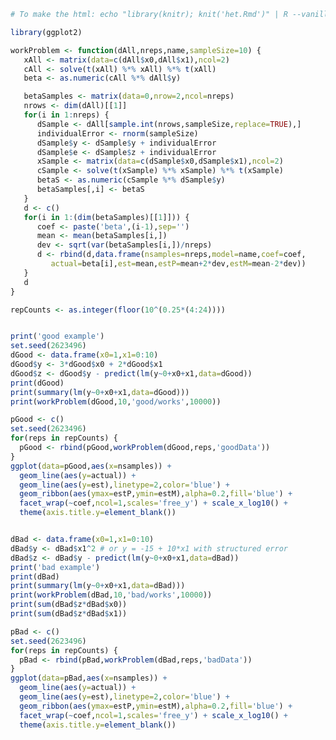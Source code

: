 
```r
# To make the html: echo "library(knitr); knit('het.Rmd')" | R --vanilla ; pandoc het.md -o het.html

library(ggplot2)

workProblem <- function(dAll,nreps,name,sampleSize=10) {
   xAll <- matrix(data=c(dAll$x0,dAll$x1),ncol=2)
   cAll <- solve(t(xAll) %*% xAll) %*% t(xAll)
   beta <- as.numeric(cAll %*% dAll$y)

   betaSamples <- matrix(data=0,nrow=2,ncol=nreps)
   nrows <- dim(dAll)[[1]]
   for(i in 1:nreps) {
      dSample <- dAll[sample.int(nrows,sampleSize,replace=TRUE),]
      individualError <- rnorm(sampleSize)
      dSample$y <- dSample$y + individualError
      dSample$e <- dSample$z + individualError
      xSample <- matrix(data=c(dSample$x0,dSample$x1),ncol=2)
      cSample <- solve(t(xSample) %*% xSample) %*% t(xSample)
      betaS <- as.numeric(cSample %*% dSample$y)
      betaSamples[,i] <- betaS
   }
   d <- c()
   for(i in 1:(dim(betaSamples)[[1]])) {
      coef <- paste('beta',(i-1),sep='')
      mean <- mean(betaSamples[i,])
      dev <- sqrt(var(betaSamples[i,])/nreps)
      d <- rbind(d,data.frame(nsamples=nreps,model=name,coef=coef,
         actual=beta[i],est=mean,estP=mean+2*dev,estM=mean-2*dev))
   }
   d
}

repCounts <- as.integer(floor(10^(0.25*(4:24))))


print('good example')
set.seed(2623496)
dGood <- data.frame(x0=1,x1=0:10)
dGood$y <- 3*dGood$x0 + 2*dGood$x1
dGood$z <- dGood$y - predict(lm(y~0+x0+x1,data=dGood))
print(dGood)
print(summary(lm(y~0+x0+x1,data=dGood)))
print(workProblem(dGood,10,'good/works',10000))

pGood <- c()
set.seed(2623496)
for(reps in repCounts) {
  pGood <- rbind(pGood,workProblem(dGood,reps,'goodData'))
}
ggplot(data=pGood,aes(x=nsamples)) +
  geom_line(aes(y=actual)) +
  geom_line(aes(y=est),linetype=2,color='blue') +
  geom_ribbon(aes(ymax=estP,ymin=estM),alpha=0.2,fill='blue') +
  facet_wrap(~coef,ncol=1,scales='free_y') + scale_x_log10() +
  theme(axis.title.y=element_blank())


dBad <- data.frame(x0=1,x1=0:10)
dBad$y <- dBad$x1^2 # or y = -15 + 10*x1 with structured error
dBad$z <- dBad$y - predict(lm(y~0+x0+x1,data=dBad))
print('bad example')
print(dBad)
print(summary(lm(y~0+x0+x1,data=dBad)))
print(workProblem(dBad,10,'bad/works',10000))
print(sum(dBad$z*dBad$x0))
print(sum(dBad$z*dBad$x1))

pBad <- c()
set.seed(2623496)
for(reps in repCounts) {
  pBad <- rbind(pBad,workProblem(dBad,reps,'badData'))
}
ggplot(data=pBad,aes(x=nsamples)) +
  geom_line(aes(y=actual)) +
  geom_line(aes(y=est),linetype=2,color='blue') +
  geom_ribbon(aes(ymax=estP,ymin=estM),alpha=0.2,fill='blue') +
  facet_wrap(~coef,ncol=1,scales='free_y') + scale_x_log10() +
  theme(axis.title.y=element_blank())

```

